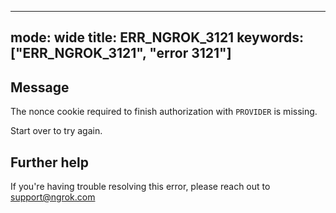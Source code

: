 
---
mode: wide
title: ERR_NGROK_3121
keywords: ["ERR_NGROK_3121", "error 3121"]
---

## Message
The nonce cookie required to finish authorization with `PROVIDER` is missing.

Start over to try again.




## Further help
If you're having trouble resolving this error, please reach out to [support@ngrok.com](mailto:support@ngrok.com?subject=Help%20with%20ERR_NGROK_3121)


